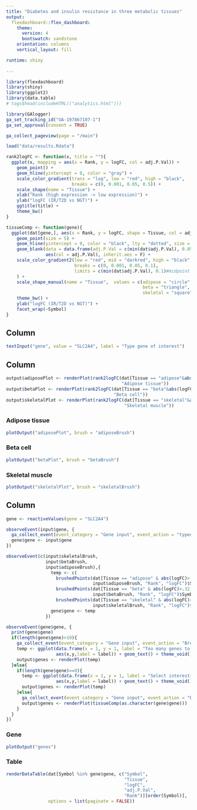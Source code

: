 ```yaml
---
title: "Diabetes and insulin resistance in three metabolic tissues"
output: 
  flexdashboard::flex_dashboard:
    theme: 
      version: 4
      bootswatch: sandstone
    orientation: columns
    vertical_layout: fill

runtime: shiny
  
---
```


```r
library(flexdashboard)
library(shiny)
library(ggplot2)
library(data.table)
# tags$head(includeHTML(("analytics.html")))
```

```r
library(GAlogger)
ga_set_tracking_id("UA-197867107-1")
ga_set_approval(consent = TRUE)

ga_collect_pageview(page = "/main")

load("data/results.Rdata")

rank2logFC <- function(x, title = ""){
  ggplot(x, mapping = aes(x = Rank, y = logFC, col = adj.P.Val)) +
    geom_point() +
    geom_hline(yintercept = 0, color = "gray") +
    scale_color_gradient(trans = "log", low = "red", high = "black", 
                         breaks = c(0, 0.001, 0.05, 0.5)) +
    scale_shape(name = "Tissue") +
    xlab("Rank (high expression -> low expression)") + 
    ylab("logFC (IR/T2D vs NGT)") +
    ggtitle(title) +
    theme_bw()
}

tissueComp <- function(gene){
  ggplot(dat[gene,], aes(x = Rank, y = logFC, shape = Tissue, col = adj.P.Val)) +
    geom_point(size = 5) +
    geom_hline(yintercept = 0, color = "black", lty = "dotted", size = 2) +
    geom_blank(data = data.frame(adj.P.Val = c(min(dat$adj.P.Val), 0.05, 1)), 
               aes(col = adj.P.Val), inherit.aes = F) +
    scale_color_gradient2(low = "red", mid = "darkred", high = "black", midpoint = 0.05,
                          breaks = c(0, 0.001, 0.05, 0.1), 
                          limits = c(min(dat$adj.P.Val), 0.1)#midpoint = 0.05
    ) +
    scale_shape_manual(name = "Tissue",  values = c(adipose = "circle",
                                                    beta = "triangle",
                                                    skeletal = "square")) +
    theme_bw() +
    ylab("logFC (IR/T2D vs NGT)") +
    facet_wrap(~Symbol) 
}

```

Column {.sidebar}
--------------------------------------------------

```r
textInput("gene", value = "SLC2A4", label = "Type gene of interest")
```


Column {data-width=400}
--------------------------------------------------


```r
output$adiposePlot <- renderPlot(rank2logFC(dat[Tissue == "adipose"&abs(logFC)>.32,], 
                                            "Adipose tissue"))
output$betaPlot <- renderPlot(rank2logFC(dat[Tissue == "beta"&abs(logFC)>.32,], 
                                         "Beta cell"))
output$skeletalPlot <- renderPlot(rank2logFC(dat[Tissue == "skeletal"&abs(logFC)>.32,], 
                                             "Skeletal muscle"))
```

### Adipose tissue

```r
plotOutput("adiposePlot", brush = "adiposeBrush")
```

### Beta cell

```r
plotOutput("betaPlot", brush = "betaBrush")
```

### Skeletal muscle

```r
plotOutput("skeletalPlot", brush = "skeletalBrush")
```

Column {data-width=600}
--------------------------------------------------

```r
gene <- reactiveValues(gene = "SLC2A4")

observeEvent(input$gene, {
  ga_collect_event(event_category = "Gene input", event_action = "typed gene")
  gene$gene <- input$gene
})

observeEvent(c(input$skeletalBrush,
               input$betaBrush,
               input$adiposeBrush),{
                 temp <- c(
                   brushedPoints(dat[Tissue == "adipose" & abs(logFC)>.32,], 
                                 input$adiposeBrush, "Rank", "logFC")$Symbol,
                   brushedPoints(dat[Tissue == "beta" & abs(logFC)>.32,], 
                                 input$betaBrush, "Rank", "logFC")$Symbol,
                   brushedPoints(dat[Tissue == "skeletal" & abs(logFC)>.32,], 
                                 input$skeletalBrush, "Rank", "logFC")$Symbol)
                 gene$gene <- temp
               })

observeEvent(gene$gene, {
  print(gene$gene)
  if(length(gene$gene)>10){
    ga_collect_event(event_category = "Gene input", event_action = "Brushed too many genes")
    temp <- ggplot(data.frame(x = 1, y = 1, label = "Too many genes to visualize"), 
                   aes(x,y,label = label)) + geom_text() + theme_void()
    output$genes <- renderPlot(temp)
  }else{
    if(length(gene$gene)==0){
      temp <- ggplot(data.frame(x = 1, y = 1, label = "Select interesting genes from from the plots"), 
                   aes(x,y,label = label)) + geom_text() + theme_void()
      output$genes <- renderPlot(temp)
    }else{
      ga_collect_event(event_category = "Gene input", event_action = "Brushed less than 10 genes")
      output$genes <- renderPlot(tissueComp(as.character(gene$gene)))
    }
  }
})
```

### Gene

```r
plotOutput("genes")
```

### Table
```r
renderDataTable(dat[Symbol %in% gene$gene, c("Symbol", 
                                             "Tissue", 
                                             "logFC", 
                                             "adj.P.Val", 
                                             "Rank")][order(Symbol)],
                options = list(paginate = FALSE))
```

